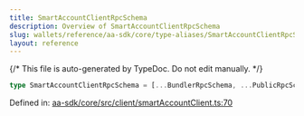 ```yaml
---
title: SmartAccountClientRpcSchema
description: Overview of SmartAccountClientRpcSchema
slug: wallets/reference/aa-sdk/core/type-aliases/SmartAccountClientRpcSchema
layout: reference
---
```


{/* This file is auto-generated by TypeDoc. Do not edit manually. */}

```ts
type SmartAccountClientRpcSchema = [...BundlerRpcSchema, ...PublicRpcSchema];
```

Defined in: [aa-sdk/core/src/client/smartAccountClient.ts:70](https://github.com/alchemyplatform/aa-sdk/blob/17aad1f572375d42a06c7e3238078a88a435d459/aa-sdk/core/src/client/smartAccountClient.ts#L70)
